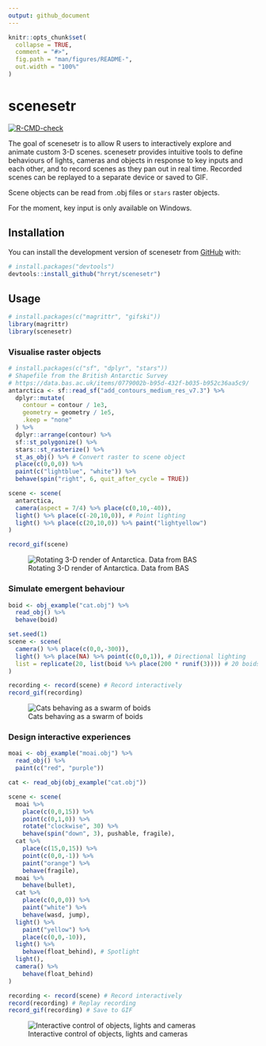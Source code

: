 ```yaml
---
output: github_document
---
```


<!-- README.md is generated from README.Rmd. Please edit that file -->

```r
knitr::opts_chunk$set(
  collapse = TRUE,
  comment = "#>",
  fig.path = "man/figures/README-",
  out.width = "100%"
)
```

# scenesetr

<!-- badges: start -->
[![R-CMD-check](https://github.com/hrryt/scenesetr/actions/workflows/R-CMD-check.yaml/badge.svg)](https://github.com/hrryt/scenesetr/actions/workflows/R-CMD-check.yaml)
<!-- badges: end -->

The goal of scenesetr is to allow R users to interactively explore and animate 
custom 3-D scenes. scenesetr provides intuitive tools to define behaviours of 
lights, cameras and objects in response to key inputs and each other, and to 
record scenes as they pan out in real time. Recorded scenes can be replayed 
to a separate device or saved to GIF.

Scene objects can be read from .obj files or `stars` raster objects.

For the moment, key input is only available on Windows.

## Installation

You can install the development version of scenesetr from [GitHub](https://github.com/) with:

``` r
# install.packages("devtools")
devtools::install_github("hrryt/scenesetr")
```

## Usage

```r
# install.packages(c("magrittr", "gifski"))
library(magrittr)
library(scenesetr)
```

### Visualise raster objects

```r
# install.packages(c("sf", "dplyr", "stars"))
# Shapefile from the British Antarctic Survey
# https://data.bas.ac.uk/items/0779002b-b95d-432f-b035-b952c36aa5c9/
antarctica <- sf::read_sf("add_contours_medium_res_v7.3") %>%
  dplyr::mutate(
    contour = contour / 1e3,
    geometry = geometry / 1e5,
    .keep = "none"
  ) %>%
  dplyr::arrange(contour) %>%
  sf::st_polygonize() %>%
  stars::st_rasterize() %>%
  st_as_obj() %>% # Convert raster to scene object
  place(c(0,0,0)) %>%
  paint(c("lightblue", "white")) %>%
  behave(spin("right", 6, quit_after_cycle = TRUE))

scene <- scene(
  antarctica,
  camera(aspect = 7/4) %>% place(c(0,10,-40)),
  light() %>% place(c(-20,10,0)), # Point lighting
  light() %>% place(c(20,10,0)) %>% paint("lightyellow")
)

record_gif(scene)
```
![Rotating 3-D render of Antarctica. Data from BAS](man/figures/README-antarctica.gif)

### Simulate emergent behaviour

```r
boid <- obj_example("cat.obj") %>%
  read_obj() %>%
  behave(boid)

set.seed(1)
scene <- scene(
  camera() %>% place(c(0,0,-300)),
  light() %>% place(NA) %>% point(c(0,0,1)), # Directional lighting
  list = replicate(20, list(boid %>% place(200 * runif(3)))) # 20 boids
)

recording <- record(scene) # Record interactively
record_gif(recording)

```
![Cats behaving as a swarm of boids](man/figures/README-boids.gif)

### Design interactive experiences

```r
moai <- obj_example("moai.obj") %>%
  read_obj() %>%
  paint(c("red", "purple"))

cat <- read_obj(obj_example("cat.obj"))

scene <- scene(
  moai %>%
    place(c(0,0,15)) %>%
    point(c(0,1,0)) %>%
    rotate("clockwise", 30) %>%
    behave(spin("down", 3), pushable, fragile),
  cat %>%
    place(c(15,0,15)) %>%
    point(c(0,0,-1)) %>%
    paint("orange") %>%
    behave(fragile),
  moai %>%
    behave(bullet),
  cat %>%
    place(c(0,0,0)) %>%
    paint("white") %>%
    behave(wasd, jump),
  light() %>%
    paint("yellow") %>%
    place(c(0,0,-10)),
  light() %>%
    behave(float_behind), # Spotlight
  light(),
  camera() %>%
    behave(float_behind)
)

recording <- record(scene) # Record interactively
record(recording) # Replay recording
record_gif(recording) # Save to GIF
```
![Interactive control of objects, lights and cameras](man/figures/README-shoot.gif)

